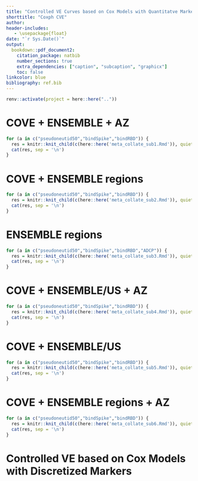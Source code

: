 ```yaml
---
title: "Controlled VE Curves based on Cox Models with Quantitatve Markers"
shorttitle: "Coxph CVE"
author:
header-includes:
   - \usepackage{float}
date: "`r Sys.Date()`"
output:
  bookdown::pdf_document2:
    citation_package: natbib
    number_sections: true
    extra_dependencies: ["caption", "subcaption", "graphicx"]
    toc: false
linkcolor: blue
bibliography: ref.bib
---
```


```r
renv::activate(project = here::here(".."))    
```


\counterwithin{table}{section}
\counterwithin{figure}{section}

\clearpage


# COVE + ENSEMBLE + AZ

```r
for (a in c("pseudoneutid50","bindSpike","bindRBD")) {
  res = knitr::knit_child(c(here::here('meta_collate_sub1.Rmd')), quiet = TRUE)
  cat(res, sep = '\n')
}
```

# COVE + ENSEMBLE regions

```r
for (a in c("pseudoneutid50","bindSpike","bindRBD")) {
  res = knitr::knit_child(c(here::here('meta_collate_sub2.Rmd')), quiet = TRUE)
  cat(res, sep = '\n')
}
```

# ENSEMBLE regions

```r
for (a in c("pseudoneutid50","bindSpike","bindRBD","ADCP")) {
  res = knitr::knit_child(c(here::here('meta_collate_sub3.Rmd')), quiet = TRUE)
  cat(res, sep = '\n')
}
```

# COVE + ENSEMBLE/US + AZ

```r
for (a in c("pseudoneutid50","bindSpike","bindRBD")) {
  res = knitr::knit_child(c(here::here('meta_collate_sub4.Rmd')), quiet = TRUE)
  cat(res, sep = '\n')
}
```

# COVE + ENSEMBLE/US

```r
for (a in c("pseudoneutid50","bindSpike","bindRBD")) {
  res = knitr::knit_child(c(here::here('meta_collate_sub5.Rmd')), quiet = TRUE)
  cat(res, sep = '\n')
}
```

# COVE + ENSEMBLE regions + AZ

```r
for (a in c("pseudoneutid50","bindSpike","bindRBD")) {
  res = knitr::knit_child(c(here::here('meta_collate_sub6.Rmd')), quiet = TRUE)
  cat(res, sep = '\n')
}
```



# Controlled VE based on Cox Models with Discretized Markers

\begin{table}[H]
\caption{Controlled VE for discretized Pseudovirus nAb ID50. COVE: starting 7 days and ending 100 days post Day 57. ENSEMBLE: starting 1 days post Day 29; pooled: ending 66 days; NA: ending 66 days; LA: ending 48 days; SA: ending 26 days.}
\begin{center}
    \input{output/meta/id50_ve.tex}\\
\end{center}
\end{table}


